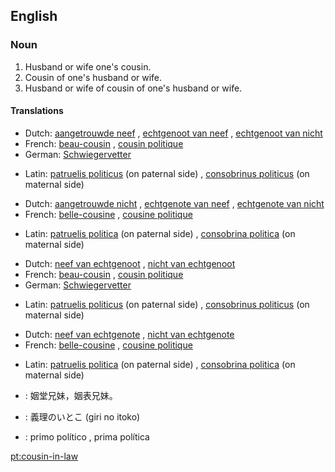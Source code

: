 ==English==

===Noun===
{{en-noun|pl2=cousins-in-law}}

# Husband or wife one's cousin.
# Cousin of one's husband or wife.
# Husband or wife of cousin of one's husband or wife.

====Translations====
{{trans-top|husband of one's cousin}} <!-- 1 -->
* Dutch: [[aangetrouwde neef]] {{m}}, [[echtgenoot van neef]] {{m}}, [[echtgenoot van nicht]] {{m}}
* French: [[beau-cousin]] {{m}}, [[cousin politique]] {{m}}
* German: [[Schwiegervetter]]
{{trans-mid}}
* Latin: [[patruelis politicus]] (on paternal side) {{m}}, [[consobrinus politicus]] (on maternal side) {{m}}
{{trans-bottom}}

{{trans-top|wife of one's cousin}} <!-- 2 -->
* Dutch: [[aangetrouwde nicht]] {{f}}, [[echtgenote van neef]] {{f}}, [[echtgenote van nicht]] {{f}}
* French: [[belle-cousine]] {{f}}, [[cousine politique]] {{f}}
{{trans-mid}}
* Latin: [[patruelis politica]] (on paternal side) {{f}}, [[consobrina politica]] (on maternal side)
{{trans-bottom}}

{{trans-top|cousin of one's husband}} <!-- 3 -->
* Dutch: [[neef van echtgenoot]] {{m}}, [[nicht van echtgenoot]] {{f}}
* French: [[beau-cousin]] {{m}}, [[cousin politique]] {{m}}
* German: [[Schwiegervetter]]
{{trans-mid}}
* Latin: [[patruelis politicus]] (on paternal side) {{m}}, [[consobrinus politicus]] (on maternal side) {{m}}
{{trans-bottom}}

{{trans-top|cousin of one's wife}} <!-- 4 -->
* Dutch: [[neef van echtgenote]] {{m}}, [[nicht van echtgenote]] {{f}}
* French: [[belle-cousine]] {{f}}, [[cousine politique]] {{f}}
{{trans-mid}}
* Latin: [[patruelis politica]] (on paternal side) {{f}}, [[consobrina politica]] (on maternal side)
{{trans-bottom}}

{{checktrans-top}}
* {{ttbc|cmn}}: 姻堂兄妹，姻表兄妹。
* {{ttbc|ja}}: 義理のいとこ (giri no itoko)
* {{ttbc|es}}: primo político {{m}}, prima política {{f}}
{{checktrans-bottom}}

[[pt:cousin-in-law]]